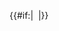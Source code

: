 <includeonly><span style="{{#if:{{{3|}}} |background-color:|color:}}{{#if:{{{3|}}}|{{{1|white}}}|{{{1|black}}}}};{{#if:{{{3|}}}|color:}}{{#if:{{{3|}}}|{{{2|black}}}}};">{{#if:{{{3|}}}|&nbsp;{{{3|}}}&nbsp;|{{{2|}}}}}</span></includeonly><noinclude>
{{Documentation}}
<!-- カテゴリと言語間リンクはここではなく、/doc サブページに追加してください -->
</noinclude>